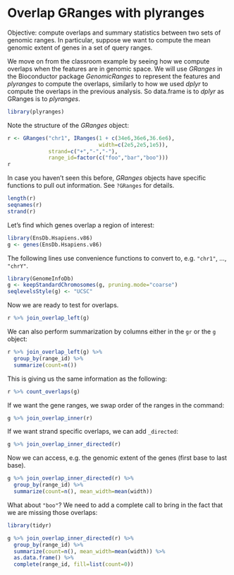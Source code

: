 # Overlap GRanges with plyranges

Objective: compute overlaps and summary statistics between two sets of
genomic ranges. In particular, suppose we want to compute the mean
genomic extent of genes in a set of query ranges.

We move on from the classroom example by seeing how we compute
overlaps when the features are in genomic space. We will use *GRanges*
in the Bioconductor package *GenomicRanges* to represent the features
and *plyranges* to compute the overlaps, similarly to how we used
*dplyr* to compute the overlaps in the previous analysis. So
data.frame is to *dplyr* as GRanges is to *plyranges*.

```r
library(plyranges)
```

Note the structure of the *GRanges* object:

```r
r <- GRanges("chr1", IRanges(1 + c(34e6,36e6,36.6e6),
                             width=c(2e5,2e5,1e5)),
             strand=c("+","-","-"),
             range_id=factor(c("foo","bar","boo")))
r
```

In case you haven't seen this before, *GRanges* objects have specific
functions to pull out information. See `?GRanges` for details.

```r
length(r)
seqnames(r)
strand(r)
```

Let's find which genes overlap a region of interest:

```r
library(EnsDb.Hsapiens.v86)
g <- genes(EnsDb.Hsapiens.v86)
```

The following lines use convenience functions to convert to,
e.g. `"chr1"`, ..., `"chrY"`.

```r
library(GenomeInfoDb)
g <- keepStandardChromosomes(g, pruning.mode="coarse")
seqlevelsStyle(g) <- "UCSC"
```

Now we are ready to test for overlaps.

```r
r %>% join_overlap_left(g)
```

We can also perform summarization by columns either in the `gr` or the
`g` object:

```r
r %>% join_overlap_left(g) %>%
  group_by(range_id) %>%
  summarize(count=n())
```

This is giving us the same information as the following:

```r
r %>% count_overlaps(g)
```

If we want the gene ranges, we swap order of the ranges in the
command:

```r
g %>% join_overlap_inner(r)
```

If we want strand specific overlaps, we can add `_directed`:

```r
g %>% join_overlap_inner_directed(r)
```

Now we can access, e.g. the genomic extent of the genes (first base to
last base).

```r
g %>% join_overlap_inner_directed(r) %>%
  group_by(range_id) %>%
  summarize(count=n(), mean_width=mean(width))
```

What about `"boo"`? We need to add a complete call to bring in the
fact that we are missing those overlaps:

```r
library(tidyr)
```

```r
g %>% join_overlap_inner_directed(r) %>%
  group_by(range_id) %>%
  summarize(count=n(), mean_width=mean(width)) %>%
  as.data.frame() %>%
  complete(range_id, fill=list(count=0))
```
